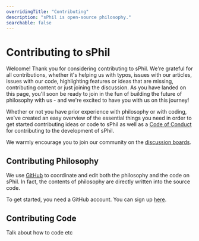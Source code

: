 ```yaml
---
overridingTitle: "Contributing"
description: "sPhil is open-source philosophy."
searchable: false
---
```


# Contributing to sPhil 

Welcome! Thank you for considering contributing to sPhil. We're grateful for all contributions, whether it's helping us with typos, issues with our articles, issues with our code, highlighting features or ideas that are missing, contributing content or just joining the discussion. As you have landed on this page, you'll soon be ready to join in the fun of building the future of philosophy with us - and we're excited to have you with us on this journey!

Whether or not you have prior experience with philosophy or with coding, we've created an easy overview of the essential things you need in order to get started contributing ideas or code to sPhil as well as a [Code of Conduct](/code-of-conduct) for contributing to the development of sPhil.

We warmly encourage you to join our community on the [discussion boards]().

## Contributing Philosophy

We use [GitHub](https://github.com/) to coordinate and edit both the philosophy and the code on sPhil. In fact, the contents of philosophy are directly written into the source code. 

To get started, you need a GitHub account. You can sign up [here](https://github.com/signup).



## Contributing Code

Talk about how to code etc